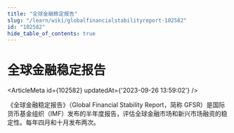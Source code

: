 ```yaml
---
title: "全球金融稳定报告"
slug: "/learn/wiki/globalfinancialstabilityreport-102582"
id: "102582"
hide_table_of_contents: true
---
```



# 全球金融稳定报告

<ArticleMeta id={102582} updatedAt={'2023-09-26 13:59:02'} />
<div className='border-solid border-b border-t-0 my-4 border-[var(--ifm-color-gray-300)]' />

《全球金融稳定报告》（Global Financial Stability Report，简称 GFSR）是国际货币基金组织（IMF）发布的半年度报告，评估全球金融市场和新兴市场融资的稳定性。每年四月和十月发布两次。
